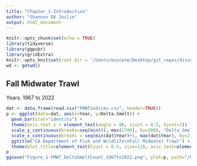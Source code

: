 ```yaml
---
title: "Chapter_1-Introduction"
author: "Shannon EK Joslin"
output: html_document
---
```


```r
knitr::opts_chunk$set(echo = TRUE)
library(tidyverse)
library(ggpubr)
library(gridExtra)
knitr::opts_knit$set(root.dir = '/Users/miocene/Desktop/git_repos/dissertation/chapters/Chapter_1-Introduction/metadata')
wd <- getwd()
```

## Fall Midwater Trawl

Years: 1967 to 2022

```r
dat <- data.frame(read.csv("FMWTindices.csv", header=TRUE))
p <- ggplot(data=dat, aes(x=Year, y=Delta.Smelt)) +
  geom_bar(stat="identity") +
  theme(axis.text.x = element_text(angle = 90, vjust = 0.5, hjust=1)) +
  scale_y_continuous(breaks=seq(min(0), max(1700), by=200), "Delta Smelt Count") +
  scale_x_continuous(breaks = seq(min(dat$Year)+1, max(dat$Year), by=2), "Year") +
  ggtitle("CA Department of Fish and Wildlife\nFall Midwater Trawl") +
  theme(plot.title=element_text(hjust = 0.5, size=12), axis.text=element_text(size=10), axis.title=element_text(size=10))
p
ggsave("Figure_1-FMWT_DeltaSmeltCount_1967to2022.png", plot=p, path="/Users/miocene/Desktop/git_repos/dissertation/chapters/Chapter_1-Introduction/figures", width=6.5, height=4, dpi=300, units="in", device="png")
```


